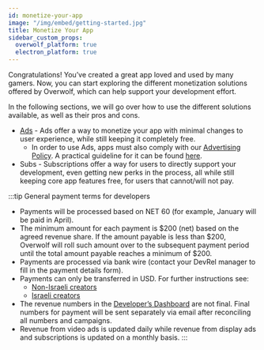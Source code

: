 ```yaml
---
id: monetize-your-app
image: "/img/embed/getting-started.jpg"
title: Monetize Your App
sidebar_custom_props:
  overwolf_platform: true
  electron_platform: true
---
```


Congratulations! You’ve created a great app loved and used by many gamers. Now, you can start
exploring the different monetization solutions offered by Overwolf, which can help support your development effort.

In the following sections, we will go over how to use the different solutions available, as well as their pros and cons.
- [Ads](monetize-your-app/ads-sdk/working-with-ads) - Ads offer a way to monetize your app with minimal changes to user experience, while still keeping it completely free.
  - In order to use Ads, apps must also comply with our [Advertising Policy](monetize-your-app/ads-sdk/advertising-policy).
  A practical guideline for it can be found [here](monetize-your-app/ads-sdk/working-with-ads#ad-planning-guidelines).
- Subs - Subscriptions offer a way for users to directly support your development, even getting new perks in the process, all while
still keeping core app features free, for users that cannot/will not pay.

:::tip General payment terms for developers
* Payments will be processed based on NET 60 (for example, January will be paid in April).
* The minimum amount for each payment is $200 (net) based on the agreed revenue share. If the amount payable is less than $200, Overwolf will roll such amount over to the subsequent payment period until the total amount payable reaches a minimum of $200.
* Payments are processed via bank wire (contact your DevRel manager to fill in the payment details form).
* Payments can only be transferred in USD. For further instructions see:
  * [Non-Israeli creators](https://content.overwolf.com/ads/overwolf_payment_process_non_israeli_partners.pdf)
  * [Israeli creators](https://content.overwolf.com/ads/overwolf_payment_process_israeli_partners.pdf)
* The revenue numbers in the [Developer’s Dashboard](/tools/developers-console/all-applications/dashboard) are not final. Final numbers for payment will be sent separately via email after reconciling all numbers and campaigns.
* Revenue from video ads is updated daily while revenue from display ads and subscriptions is updated on a monthly basis. 
:::